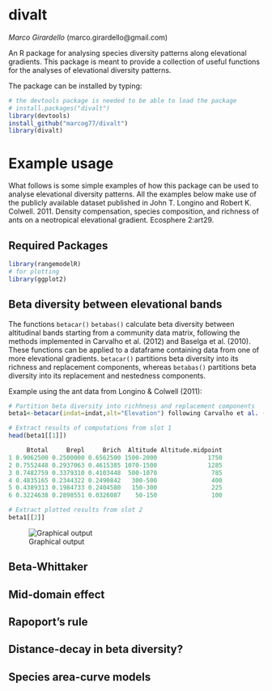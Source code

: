 # divalt
*Marco Girardello* (marco.girardello@gmail.com) 

An R package for analysing species diversity patterns along elevational gradients. This package is meant to provide a collection of useful functions for the analyses of elevational diversity patterns.

The package can be installed by typing:

```r
# the devtools package is needed to be able to load the package
# install.packages("divalt")
library(devtools)
install_github("marcog77/divalt")
library(divalt)
``` 
# Example usage
What follows is some simple examples of how this package can be used to analyse elevational diversity patterns. All the examples below make use
of the publicly available dataset published in John T. Longino and Robert K. Colwell. 2011. Density compensation, species composition, and richness of ants on a neotropical elevational gradient. Ecosphere 2:art29.

## Required Packages

```r
library(rangemodelR)
# for plotting
library(ggplot2)
```


## Beta diversity between elevational bands
The functions `betacar()` `betabas()` calculate beta diversity between altitudinal bands starting from a community data matrix, following the methods implemented in Carvalho et al. (2012) and Baselga et al. (2010). These functions can be applied to a dataframe containing data from one of more elevational gradients. `betacar()` partitions beta diversity into its richness and replacement components, whereas `betabas()` partitions beta diversity into its replacement and nestedness components. 

Example using the ant data from Longino & Colwell (2011):

```r
# Partition beta diversity into richhness and replacement components
beta1<-betacar(indat=indat,alt="Elevation") following Carvalho et al. (2012) 

# Extract results of computations from slot 1
head(beta1[[1]])

     Btotal     Brepl     Brich  Altitude Altitude.midpoint
1 0.9062500 0.2500000 0.6562500 1500-2000              1750
2 0.7552448 0.2937063 0.4615385 1070-1500              1285
3 0.7482759 0.3379310 0.4103448  500-1070               785
4 0.4835165 0.2344322 0.2490842   300-500               400
5 0.4389313 0.1984733 0.2404580   150-300               225
6 0.3224638 0.2898551 0.0326087    50-150               100

# Extract plotted results from slot 2 
beta1[[2]]

``` 

![Graphical output](betacar.png)


## Beta-Whittaker



## Mid-domain effect


## Rapoport's rule 


## Distance-decay in beta diversity?


## Species area-curve models


